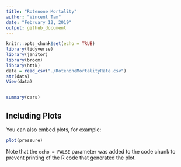 ```yaml
---
title: "Rotenone Mortality"
author: "Vincent Tam"
date: "February 12, 2019"
output: github_document
---
```


```r
knitr::opts_chunk$set(echo = TRUE)
library(tidyverse)
library(janitor)
library(broom)
library(httk)
data = read_csv("./RotenoneMortalityRate.csv")
str(data)
View(data)



```


```r
summary(cars)
```

## Including Plots

You can also embed plots, for example:

```r
plot(pressure)
```

Note that the `echo = FALSE` parameter was added to the code chunk to prevent printing of the R code that generated the plot.
